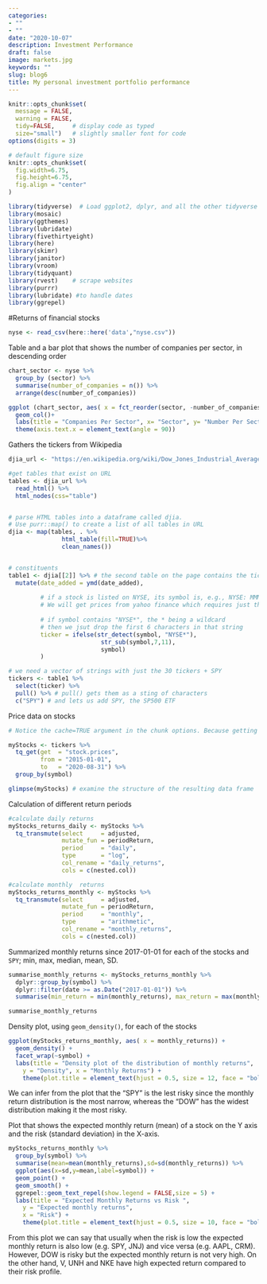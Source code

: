 ```yaml
---
categories:
- ""
- ""
date: "2020-10-07"
description: Investment Performance
draft: false
image: markets.jpg
keywords: ""
slug: blog6
title: My personal investment portfolio performance
---
```



```r
knitr::opts_chunk$set(
  message = FALSE, 
  warning = FALSE, 
  tidy=FALSE,     # display code as typed
  size="small")   # slightly smaller font for code
options(digits = 3)

# default figure size
knitr::opts_chunk$set(
  fig.width=6.75, 
  fig.height=6.75,
  fig.align = "center"
)
```

```r
library(tidyverse)  # Load ggplot2, dplyr, and all the other tidyverse packages
library(mosaic)
library(ggthemes)
library(lubridate)
library(fivethirtyeight)
library(here)
library(skimr)
library(janitor)
library(vroom)
library(tidyquant)
library(rvest)    # scrape websites
library(purrr)  
library(lubridate) #to handle dates
library(ggrepel)
```

#Returns of financial stocks

```r
nyse <- read_csv(here::here('data',"nyse.csv"))
```

Table and a bar plot that shows the number of companies per sector, in descending order

```r

chart_sector <- nyse %>% 
  group_by (sector) %>% 
  summarise(number_of_companies = n()) %>% 
  arrange(desc(number_of_companies))

ggplot (chart_sector, aes( x = fct_reorder(sector, -number_of_companies), y = number_of_companies))+
  geom_col()+
  labs(title = "Companies Per Sector", x= "Sector", y= "Number Per Sector" )+
  theme(axis.text.x = element_text(angle = 90))

```

Gathers the tickers from Wikipedia

```r

djia_url <- "https://en.wikipedia.org/wiki/Dow_Jones_Industrial_Average"

#get tables that exist on URL
tables <- djia_url %>% 
  read_html() %>% 
  html_nodes(css="table")


# parse HTML tables into a dataframe called djia. 
# Use purr::map() to create a list of all tables in URL
djia <- map(tables, . %>% 
               html_table(fill=TRUE)%>% 
               clean_names())


# constituents
table1 <- djia[[2]] %>% # the second table on the page contains the ticker symbols
  mutate(date_added = ymd(date_added),
         
         # if a stock is listed on NYSE, its symbol is, e.g., NYSE: MMM
         # We will get prices from yahoo finance which requires just the ticker
         
         # if symbol contains "NYSE*", the * being a wildcard
         # then we jsut drop the first 6 characters in that string
         ticker = ifelse(str_detect(symbol, "NYSE*"),
                          str_sub(symbol,7,11),
                          symbol)
         )

# we need a vector of strings with just the 30 tickers + SPY
tickers <- table1 %>% 
  select(ticker) %>% 
  pull() %>% # pull() gets them as a sting of characters
  c("SPY") # and lets us add SPY, the SP500 ETF

```

Price data on stocks

```r
# Notice the cache=TRUE argument in the chunk options. Because getting data is time consuming, # cache=TRUE means that once it downloads data, the chunk will not run again next time you knit your Rmd

myStocks <- tickers %>% 
  tq_get(get  = "stock.prices",
         from = "2015-01-01",
         to   = "2020-08-31") %>%
  group_by(symbol) 

glimpse(myStocks) # examine the structure of the resulting data frame
```

Calculation of different return periods

```r
#calculate daily returns
myStocks_returns_daily <- myStocks %>%
  tq_transmute(select     = adjusted, 
               mutate_fun = periodReturn, 
               period     = "daily", 
               type       = "log",
               col_rename = "daily_returns",
               cols = c(nested.col))  

#calculate monthly  returns
myStocks_returns_monthly <- myStocks %>%
  tq_transmute(select     = adjusted, 
               mutate_fun = periodReturn, 
               period     = "monthly", 
               type       = "arithmetic",
               col_rename = "monthly_returns",
               cols = c(nested.col)) 

```

Summarized monthly returns since 2017-01-01 for each of the stocks and `SPY`; min, max, median, mean, SD.

```r

summarise_monthly_returns <- myStocks_returns_monthly %>%
  dplyr::group_by(symbol) %>%
  dplyr::filter(date >= as.Date("2017-01-01")) %>%
  summarise(min_return = min(monthly_returns), max_return = max(monthly_returns), median_return = median(monthly_returns), mean_return = mean(monthly_returns), std_return = sd(monthly_returns))

summarise_monthly_returns

```

Density plot, using `geom_density()`, for each of the stocks

```r

ggplot(myStocks_returns_monthly, aes( x = monthly_returns)) +
  geom_density() +
  facet_wrap(~symbol) +
  labs(title = "Density plot of the distribution of monthly returns",
    y = "Density", x = "Monthly Returns") +
    theme(plot.title = element_text(hjust = 0.5, size = 12, face = "bold"))

```

We can infer from the plot that the "SPY" is the lest risky since the monthly return distribution is the most narrow, whereas the "DOW" has the widest distribution making it the most risky. 

Plot that shows the expected monthly return (mean) of a stock on the Y axis and the risk (standard deviation) in the X-axis.

```r

myStocks_returns_monthly %>% 
  group_by(symbol) %>% 
  summarise(mean=mean(monthly_returns),sd=sd(monthly_returns)) %>%
  ggplot(aes(x=sd,y=mean,label=symbol)) +
  geom_point() +
  geom_smooth() +
  ggrepel::geom_text_repel(show.legend = FALSE,size = 5) +
  labs(title = "Expected Monthly Returns vs Risk ",
    y = "Expected monthly returns",
    x = "Risk") +
    theme(plot.title = element_text(hjust = 0.5, size = 10, face = "bold"))

```

From this plot we can say that usually when the risk is low the expected monthly return is also low (e.g. SPY, JNJ) and vice versa (e.g. AAPL, CRM). However, DOW is risky but the expected monthly return is not very high. On the other hand, V, UNH and NKE have high expected return compared to their risk profile. 
